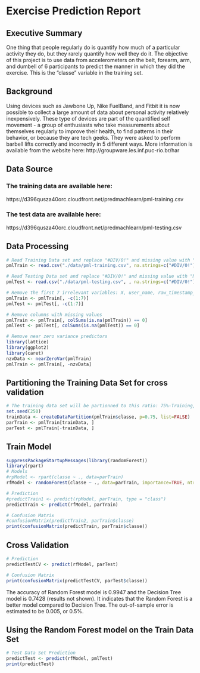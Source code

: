 
# Exercise Prediction Report

## Executive Summary
One thing that people regularly do is quantify how much of a particular activity they do, but they rarely quantify how well they do it. The objective of this project is to use data from accelerometers on the belt, forearm, arm, and dumbell of 6 participants to predict the manner in which they did the exercise. This is the "classe" variable in the training set. 

## Background
Using devices such as Jawbone Up, Nike FuelBand, and Fitbit it is now possible to collect a large amount 
of data about personal activity relatively inexpensively. These type of devices are part of the quantified 
self movement - a group of enthusiasts who take measurements about themselves regularly to improve their 
health, to find patterns in their behavior, or because they are tech geeks. They were asked to perform 
barbell lifts correctly and incorrectly in 5 different ways. 
More information is available from the website here: http://groupware.les.inf.puc-rio.br/har 


## Data Source
### The training data are available here:
https://d396qusza40orc.cloudfront.net/predmachlearn/pml-training.csv

### The test data are available here:
https://d396qusza40orc.cloudfront.net/predmachlearn/pml-testing.csv

## Data Processing
```r
# Read Training Data set and replace "#DIV/0!" and missing value with "NA"
pmlTrain <- read.csv("./data/pml-training.csv", na.strings=c("#DIV/0!"))
```

```r
# Read Testing Data set and replace "#DIV/0!" and missing value with "NA"
pmlTest <- read.csv("./data/pml-testing.csv", , na.strings=c("#DIV/0!"))
```

```r
# Remove the first 7 irrelevant variables: X, user_name, raw_timestamp_part_1, raw_timestamp_part_,2 cvtd_timestamp, new_window, and  num_window
pmlTrain <- pmlTrain[, -c(1:7)]
pmlTest <- pmlTest[, -c(1:7)]
```


```r
# Remove columns with missing values
pmlTrain <- pmlTrain[, colSums(is.na(pmlTrain)) == 0]
pmlTest <- pmlTest[, colSums(is.na(pmlTest)) == 0]
```

```r
# Remove near zero variance predictors
library(lattice)
library(ggplot2)
library(caret)
nzvData <- nearZeroVar(pmlTrain)
pmlTrain <- pmlTrain[, -nzvData]
```

## Partitioning the Training Data Set for cross validation
```r
# The training data set will be partionned to this ratio: 75%-Training, 25%-Test
set.seed(250)
trainData <- createDataPartition(pmlTrain$classe, p=0.75, list=FALSE)
parTrain <- pmlTrain[trainData, ]
parTest <- pmlTrain[-trainData, ]
```


## Train Model
```r
suppressPackageStartupMessages(library(randomForest))
library(rpart)
# Models
#rpModel <- rpart(classe ~ ., data=parTrain)
rfModel <- randomForest(classe ~ ., data=parTrain, importance=TRUE, ntrees=10)
```

```r
# Prediction
#predictTrain1 <- predict(rpModel, parTrain, type = "class")
predictTrain <- predict(rfModel, parTrain)
```

```r
# Confusion Matrix
#confusionMatrix(predictTrain2, parTrain$classe)
print(confusionMatrix(predictTrain, parTrain$classe))
```

## Cross Validation
```r
# Prediction
predictTestCV <- predict(rfModel, parTest)
```

```r
# Confusion Matrix
print(confusionMatrix(predictTestCV, parTest$classe))
```

The accuracy of Random Forest model is 0.9947 and the Decision Tree model is 0.7428 (results not shown).
It indicates that the Random Forest is a better model compared to Decision Tree. 
The out-of-sample error is estimated to be 0.005, or 0.5%.
 

## Using the Random Forest model on the Train Data Set
```r
# Test Data Set Prediction
predictTest <- predict(rfModel, pmlTest)
print(predictTest)
```